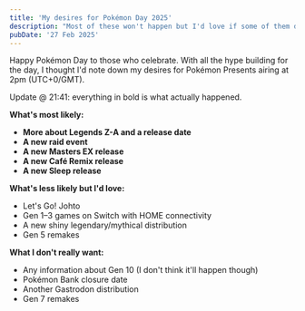 ```yaml
---
title: 'My desires for Pokémon Day 2025'
description: "Most of these won't happen but I'd love if some of them did."
pubDate: '27 Feb 2025'
---
```


Happy Pokémon Day to those who celebrate. With all the hype building for the day, I thought I'd note down my desires for Pokémon Presents airing at 2pm (UTC+0/GMT).

Update @ 21:41: everything in bold is what actually happened.

**What's most likely:**

- **More about Legends Z-A and a release date**
- **A new raid event**
- **A new Masters EX release**
- **A new Café Remix release**
- **A new Sleep release**

**What's less likely but I'd love:**

- Let's Go! Johto
- Gen 1–3 games on Switch with HOME connectivity
- A new shiny legendary/mythical distribution
- Gen 5 remakes

**What I don't really want:**

- Any information about Gen 10 (I don't think it'll happen though)
- Pokémon Bank closure date
- Another Gastrodon distribution
- Gen 7 remakes